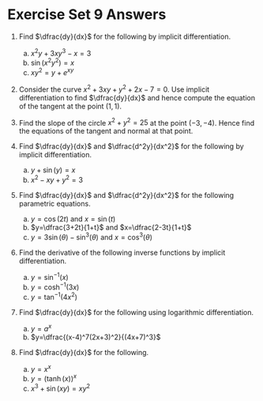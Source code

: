 # Exercise Set 9 Answers {.unlisted .unnumbered}

1. Find $\dfrac{dy}{dx}$ for the following by implicit differentiation.

    a. $x^2y+3xy^3-x=3$
    a. $\sin(x^2y^2)=x$
    a. $xy^2=y+e^{xy}$

1. Consider the curve $x^2+3xy+y^2+2x-7=0$. Use implicit differentiation to find $\dfrac{dy}{dx}$ and hence compute the equation of the tangent at the point $(1,1)$.

1. Find the slope of the circle $x^2+y^2=25$ at the point $(-3,-4)$. Hence find the equations of the tangent and normal at that point.

1. Find $\dfrac{dy}{dx}$ and $\dfrac{d^2y}{dx^2}$ for the following by implicit differentiation.
    a. $y+\sin(y)=x$
    a. $x^2-xy+y^2=3$

1. Find $\dfrac{dy}{dx}$ and $\dfrac{d^2y}{dx^2}$ for the following parametric equations.
    a. $y=\cos(2t)$ and $x=\sin(t)$
    a. $y=\dfrac{3+2t}{1+t}$ and $x=\dfrac{2-3t}{1+t}$
    a. $y=3\sin(\theta)-\sin^3(\theta)$ and $x=\cos^3(\theta)$

1. Find the derivative of the following inverse functions by implicit differentiation.
    a. $y=\sin^{-1}(x)$
    a. $y=\cosh^{-1}(3x)$
    a. $y=\tan^{-1}(4x^2)$

1. Find $\dfrac{dy}{dx}$ for the following using logarithmic differentiation.
    a. $y=a^x$
    a. $y=\dfrac{(x-4)^7(2x+3)^2}{(4x+7)^3}$

1. Find $\dfrac{dy}{dx}$ for the following.
    a. $y=x^x$
    a. $y=(\tanh(x))^x$
    a. $x^3+\sin(xy)=xy^2$

